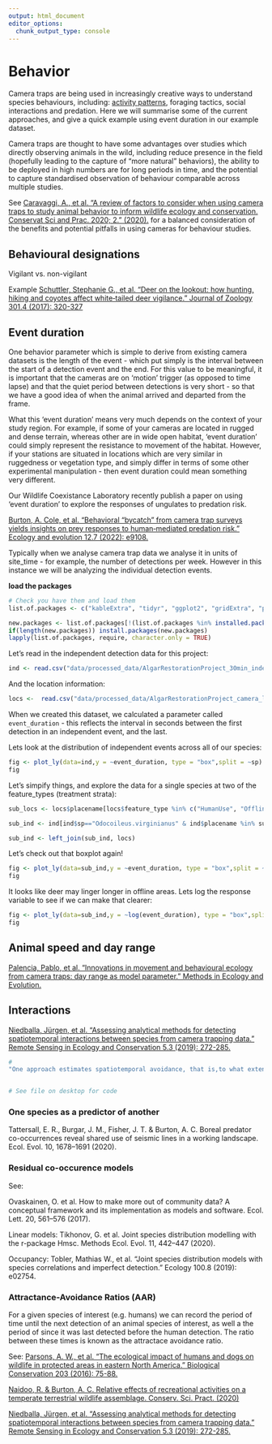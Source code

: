 ```yaml
---
output: html_document
editor_options: 
  chunk_output_type: console
---
```

# Behavior {#behavior}

Camera traps are being used in increasingly creative ways to understand species behaviours, including: [activity patterns](#activity), foraging tactics, social interactions and predation. Here we will summarise some of the current approaches, and give a quick example using event duration in our example dataset.

Camera traps are thought to have some advantages over studies which directly observing animals in the wild, including reduce presence in the field (hopefully leading to the capture of "more natural" behaviors), the ability to be deployed in high numbers are for long periods in time, and the potential to capture standardised observation of behaviour comparable across multiple studies. 

See [Caravaggi, A., et al. "A review of factors to consider when using camera traps to study animal behavior to inform wildlife ecology and conservation. Conservat Sci and Prac. 2020; 2." (2020).](https://conbio.onlinelibrary.wiley.com/doi/10.1111/csp2.239) for  a balanced consideration of the benefits and potential pitfalls in using cameras for behaviour studies. 

## Behavioural designations

Vigilant vs. non-vigilant

Example [Schuttler, Stephanie G., et al. "Deer on the lookout: how hunting, hiking and coyotes affect white‐tailed deer vigilance." Journal of Zoology 301.4 (2017): 320-327](https://www.researchgate.net/publication/310666089_Deer_on_the_lookout_How_hunting_hiking_and_coyotes_affect_white-tailed_deer_vigilance)

## Event duration

One behavior parameter which is simple to derive from existing camera datasets is the length of the event - which put simply is the interval between the start of a detection event and the end. For this value to be meaningful, it is important that the cameras are on 'motion' trigger (as opposed to time lapse) and that the quiet period between detections is very short - so that we have a good idea of when the animal arrived and departed from the frame. 

What this 'event duration' means very much depends on the context of your study region. For example, if some of your cameras are located in rugged and dense terrain, whereas other are in wide open habitat, 'event duration' could simply represent the resistance to movement of the habitat. However, if your stations are situated in locations which are very similar in ruggedness or vegetation type, and simply differ in terms of some other experimental manipulation - then event duration could mean something very different. 

Our Wildlife Coexistance Laboratory recently publish a paper on using 'event duration' to explore the responses of ungulates to predation risk.  

[Burton, A. Cole, et al. "Behavioral “bycatch” from camera trap surveys yields insights on prey responses to human‐mediated predation risk." Ecology and evolution 12.7 (2022): e9108.](https://onlinelibrary.wiley.com/doi/pdf/10.1002/ece3.9108)

Typically when we analyse camera trap data we analyse it in units of site_time - for example, the number of detections per week. However in this instance we will be analyzing the individual detection events. 

**load the packages**

```r
# Check you have them and load them
list.of.packages <- c("kableExtra", "tidyr", "ggplot2", "gridExtra", "phenopix", "plotly")

new.packages <- list.of.packages[!(list.of.packages %in% installed.packages()[,"Package"])]
if(length(new.packages)) install.packages(new.packages)
lapply(list.of.packages, require, character.only = TRUE)

```

Let's read in the independent detection data for this project:

```r
ind <- read.csv("data/processed_data/AlgarRestorationProject_30min_independent_detections.csv")
```

And the location information:

```r
locs <-  read.csv("data/processed_data/AlgarRestorationProject_camera_locations_and_covariates.csv")
```

 
When we created this dataset, we calculated a parameter called `event_duration` - this reflects the interval in seconds between the first detection in an independent event, and the last. 

Lets look at the distribution of independent events across all of our species:

```r
fig <- plot_ly(data=ind,y = ~event_duration, type = "box",split = ~sp)
fig
```

Let's simpify things, and explore the data for a single species at two of the feature_types (treatment strata):

```r
sub_locs <- locs$placename[locs$feature_type %in% c("HumanUse", "Offline")]

sub_ind <- ind[ind$sp=="Odocoileus.virginianus" & ind$placename %in% sub_locs,]

sub_ind <- left_join(sub_ind, locs)

```

Let's check out that boxplot again!

```r
fig <- plot_ly(data=sub_ind,y = ~event_duration, type = "box",split = ~feature_type)
fig
```

It looks like deer may linger longer in offline areas. Lets log the response variable to see if we can make that clearer:

```r
fig <- plot_ly(data=sub_ind,y = ~log(event_duration), type = "box",split = ~feature_type)
fig
```


## Animal speed and day range

[Palencia, Pablo, et al. "Innovations in movement and behavioural ecology from camera traps: day range as model parameter." Methods in Ecology and Evolution.](https://besjournals.onlinelibrary.wiley.com/doi/abs/10.1111/2041-210X.13609)

## Interactions

[Niedballa, Jürgen, et al. "Assessing analytical methods for detecting spatiotemporal interactions between species from camera trapping data." Remote Sensing in Ecology and Conservation 5.3 (2019): 272-285.](https://zslpublications.onlinelibrary.wiley.com/doi/pdf/10.1002/rse2.107)

```r
# 
"One approach estimates spatiotemporal avoidance, that is,to what extent site visitation by species A (the ‘primary’species, hereafter) influences subsequent visitations by spe-cies B (the ‘secondary’ species, hereafter, e.g. Harmsenet al. 2009; Parsons et al. 2016; Karanth et al. 2017). Suchavoidance behaviour can be mediated by olfactory (Apfel-bach et al. 2005; Ferrero et al. 2011), visual (Blumsteinet al. 2000; Stankowich and Coss 2007) or acoustic cues(Hauser and Wrangham 1990). The second, more com-monly  used  approach  assesses  temporal  segregationbetween species. Here, the temporal overlap in activitybetween two species is estimated to assess whether dailyactivity patterns may have shifted in response to the pres-ence of the other species (Ridout and Linkie 2009; Linkieand Ridout 2011; Foster et al. 2013; Lynam et al. 2013;Ross et al. 2013; Farris et al. 2015; Sunarto et al. 2015).Often, camera trap stations are pooled for this analysis,thus omitting spatial information."


# See file on desktop for code

```

### One species as a predictor of another

Tattersall, E. R., Burgar, J. M., Fisher, J. T. & Burton, A. C. Boreal predator co-occurrences reveal shared use of seismic lines in a working landscape. Ecol. Evol. 10, 1678–1691 (2020).

### Residual co-occurence models
See:

Ovaskainen, O. et al. How to make more out of community data? A conceptual framework and its implementation as models and software. Ecol. Lett. 20, 561–576 (2017).

Linear models: Tikhonov, G. et al. Joint species distribution modelling with the r-package Hmsc. Methods Ecol. Evol. 11, 442–447 (2020).

Occupancy: Tobler, Mathias W., et al. "Joint species distribution models with species correlations and imperfect detection." Ecology 100.8 (2019): e02754.

### Attractance-Avoidance Ratios (AAR)

For a given species of interest (e.g. humans) we can record the period of time until the next detection of an animal species of interest, as well a the period of since it was last detected before the human detection. The ratio between these times is known as the attractace avoidance ratio.  

See:
[Parsons, A. W., et al. "The ecological impact of humans and dogs on wildlife in protected areas in eastern North America." Biological Conservation 203 (2016): 75-88.](https://www.sciencedirect.com/science/article/abs/pii/S0006320716303603)

[Naidoo, R. & Burton, A. C. Relative effects of recreational activities on a temperate terrestrial wildlife assemblage. Conserv. Sci. Pract. (2020)](https://conbio.onlinelibrary.wiley.com/doi/epdf/10.1111/csp2.271)

[Niedballa, Jürgen, et al. "Assessing analytical methods for detecting spatiotemporal interactions between species from camera trapping data." Remote Sensing in Ecology and Conservation 5.3 (2019): 272-285.](https://zslpublications.onlinelibrary.wiley.com/doi/pdf/10.1002/rse2.107)


